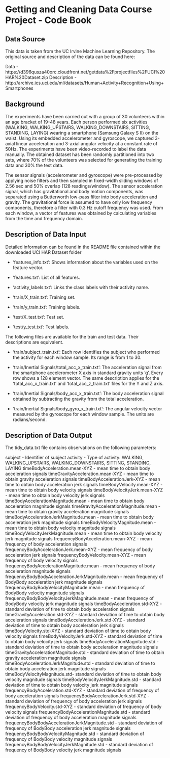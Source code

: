 # Getting and Cleaning Data Course Project - Code Book

## Data Source

This data is taken from the UC Irvine Machine Learning Repository.  The original source and 
description of the data can be found here:

Data - https://d396qusza40orc.cloudfront.net/getdata%2Fprojectfiles%2FUCI%20HAR%20Dataset.zip
Description - http://archive.ics.uci.edu/ml/datasets/Human+Activity+Recognition+Using+Smartphones

## Background 

The experiments have been carried out with a group of 30 volunteers within an age bracket of 19-48 years. Each person performed six activities (WALKING, WALKING_UPSTAIRS, WALKING_DOWNSTAIRS, SITTING, STANDING, LAYING) wearing a smartphone (Samsung Galaxy S II) on the waist. Using its embedded accelerometer and gyroscope, we captured 3-axial linear acceleration and 3-axial angular velocity at a constant rate of 50Hz. The experiments have been video-recorded to label the data manually. The obtained dataset has been randomly partitioned into two sets, where 70% of the volunteers was selected for generating the training data and 30% the test data.

The sensor signals (accelerometer and gyroscope) were pre-processed by applying noise filters and then sampled in fixed-width sliding windows of 2.56 sec and 50% overlap (128 readings/window). The sensor acceleration signal, which has gravitational and body motion components, was separated using a Butterworth low-pass filter into body acceleration and gravity. The gravitational force is assumed to have only low frequency components, therefore a filter with 0.3 Hz cutoff frequency was used. From each window, a vector of features was obtained by calculating variables from the time and frequency domain.

## Description of Data Input

Detailed information can be found in the README file contained within the downloaded UCI HAR Dataset folder

- 'features_info.txt': Shows information about the variables used on the feature vector.

- 'features.txt': List of all features.

- 'activity_labels.txt': Links the class labels with their activity name.

- 'train/X_train.txt': Training set.

- 'train/y_train.txt': Training labels.

- 'test/X_test.txt': Test set.

- 'test/y_test.txt': Test labels.

The following files are available for the train and test data. Their descriptions are equivalent. 

- 'train/subject_train.txt': Each row identifies the subject who performed the activity for each window sample. Its range is from 1 to 30. 

- 'train/Inertial Signals/total_acc_x_train.txt': The acceleration signal from the smartphone accelerometer X axis in standard gravity units 'g'. Every row shows a 128 element vector. The same description applies for the 'total_acc_x_train.txt' and 'total_acc_z_train.txt' files for the Y and Z axis. 

- 'train/Inertial Signals/body_acc_x_train.txt': The body acceleration signal obtained by subtracting the gravity from the total acceleration. 

- 'train/Inertial Signals/body_gyro_x_train.txt': The angular velocity vector measured by the gyroscope for each window sample. The units are radians/second. 

## Description of Data Output

The tidy_data.txt file contains observations on the following parameters:

subject - Identifier of subject
activity - Type of activity: WALKING, WALKING_UPSTAIRS, WALKING_DOWNSTAIRS, SITTING, STANDING, LAYING
timeBodyAcceleration.mean-XYZ - mean time to obtain body acceleration signals
timeGravityAcceleration.mean-XYZ - mean time to obtain gravity acceleration signals
timeBodyAccelerationJerk-XYZ - mean time to obtain body acceleration jerk signals
timeBodyVelocity.mean-XYZ - mean time to obtain body velocity signals
timeBodyVelocityJerk.mean-XYZ - mean time to obtain body velocity jerk signals
timeBodyAccelerationMagnitude.mean - mean time to obtain body acceleration magnitude signals
timeGravityAccelerationMagnitude.mean - mean time to obtain gravity acceleration magnitude signals
timeBodyAccelerationJerkMagnitude.mean - mean time to obtain body acceleration jerk magnitude signals 
timeBodyVelocityMagnitude.mean - mean time to obtain body velocity magnitude signals
timeBodyVelocityJerkMagnitude.mean - mean time to obtain body velocity jerk magnitude signals
frequencyBodyAcceleration.mean-XYZ - mean frequency of body acceleration signals
frequencyBodyAccelerationJerk.mean-XYZ - mean frequency of body acceleration jerk signals
frequencyBodyVelocity.mean-XYZ - mean frequency of body velocity signals
frequencyBodyAccelerationMagnitude.mean - mean frequency of body acceleration magnitude signals
frequencyBodyBodyAccelerationJerkMagnitude.mean - mean frequency of BodyBody acceleration jerk magnitude signals 
frequencyBodyBodyVelocityMagnitude.mean - mean frequency of BodyBody velocity magnitude signals
frequencyBodyBodyVelocityJerkMagnitude.mean - mean frequency of BodyBody velocity jerk magnitude signals
timeBodyAcceleration.std-XYZ - standard deviation of time to obtain body acceleration signals
timeGravityAcceleration.std-XYZ - standard deviation of time to obtain body acceleration signals
timeBodyAccelerationJerk.std-XYZ - standard deviation of time to obtain body acceleration jerk signals
timeBodyVelocity.std-XYZ - standard deviation of time to obtain body velocity signals
timeBodyVelocityJerk.std-XYZ - standard deviation of time to obtain body velocity jerk signals 
timeBodyAccelerationMagnitude.std - standard deviation of time to obtain body acceleration magnitude signals
timeGravityAccelerationMagnitude.std - standard deviation of time to obtain gravity acceleration magnitude signals
timeBodyAccelerationJerkMagnitude.std - standard deviation of time to obtain body acceleration jerk magnitude signals 
timeBodyVelocityMagnitude.std- standard deviation of time to obtain body velocity magnitude signals
timeBodyVelocityJerkMagnitude.std - standard deviation of time to obtain body velocity jerk magnitude signals 
frequencyBodyAcceleration.std-XYZ - standard deviation of frequency of body acceleration signals 
frequencyBodyAccelerationJerk.std-XYZ - standard deviation of frequency of body acceleration jerk signals 
frequencyBodyVelocity.std-XYZ - standard deviation of frequency of body velocity signals
frequencyBodyAccelerationMagnitude.std - standard deviation of frequency of body acceleration magnitude signals 
frequencyBodyBodyAccelerationJerkMagnitude.std - standard deviation of frequency of BodyBody acceleration jerk magnitude signals
frequencyBodyBodyVelocityMagnitude.std - standard deviation of frequency of BodyBody velocity magnitude signals 
frequencyBodyBodyVelocityJerkMagnitude.std - standard deviation of frequency of BodyBody velocity jerk magnitude signals


